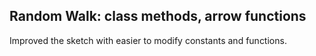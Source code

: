 
## Random Walk: class methods, arrow functions

Improved the sketch with easier to modify constants and functions.

<SketchCDN type="p5" src="randomwalk_240925.js" id="randomwalk_240925"/>

<CodeSnippet src="randomwalk_240925.ts" lang="typescript"/>